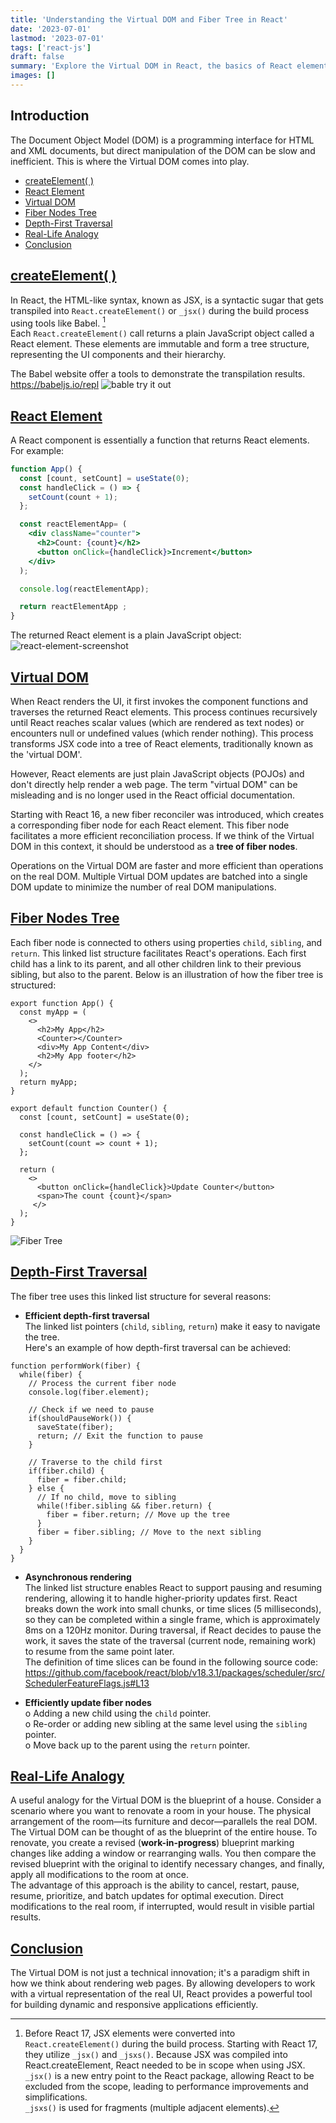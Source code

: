 ```yaml
---
title: 'Understanding the Virtual DOM and Fiber Tree in React'
date: '2023-07-01'
lastmod: '2023-07-01'
tags: ['react-js']
draft: false
summary: 'Explore the Virtual DOM in React, the basics of React elements, the role of JSX, and the structure of the fiber node tree.'
images: []
---
```


## Introduction
The Document Object Model (DOM) is a programming interface for HTML and XML documents, but direct manipulation of the DOM can be slow and inefficient. This is where the Virtual DOM comes into play.

- [createElement( )](#createelement)
- [React Element](#react-element)
- [Virtual DOM](#virtual-dom)
- [Fiber Nodes Tree](#fiber-nodes-tree)
- [Depth-First Traversal](#depth-first-traversal)
- [Real-Life Analogy](#real-life-analogy)
- [Conclusion](#conclusion)



## [createElement( )](#createelement)
In React, the HTML-like syntax, known as JSX, is a syntactic sugar that gets transpiled into `React.createElement()` or `_jsx()` during the build process using tools like Babel. [^1]\
Each `React.createElement()` call returns a plain JavaScript object called a React element. These elements are immutable and form a tree structure, representing the UI components and their hierarchy.

The Babel website offer a tools to demonstrate the transpilation results.
https://babeljs.io/repl
![bable try it out](/static/images/posts/understanding-the-virtual-dom-in-react/babel-try-it-out.png)



## [React Element](#react-element)

A React component is essentially a function that returns React elements. For example:
```jsx
function App() {
  const [count, setCount] = useState(0);
  const handleClick = () => {
    setCount(count + 1);
  };

  const reactElementApp= (
    <div className="counter">
      <h2>Count: {count}</h2>
      <button onClick={handleClick}>Increment</button>
    </div>
  );

  console.log(reactElementApp);

  return reactElementApp ;
}
```
The returned React element is a plain JavaScript object:
![react-element-screenshot](/static/images/posts/understanding-the-virtual-dom-in-react/react-element-screenshot.png)

## [Virtual DOM](#virtual-dom)
When React renders the UI, it first invokes the component functions and traverses the returned React elements. This process continues recursively until React reaches scalar values (which are rendered as text nodes) or encounters null or undefined values (which render nothing). This process transforms JSX code into a tree of React elements, traditionally known as the 'virtual DOM'.

However, React elements are just plain JavaScript objects (POJOs) and don't directly help render a web page. The term "virtual DOM" can be misleading and is no longer used in the React official documentation.

Starting with React 16, a new fiber reconciler was introduced, which creates a corresponding fiber node for each React element. This fiber node facilitates a more efficient reconciliation process. If we think of the Virtual DOM in this context, it should be understood as a **tree of fiber nodes**.


Operations on the Virtual DOM are faster and more efficient than operations on the real DOM. Multiple Virtual DOM updates are batched into a single DOM update to minimize the number of real DOM manipulations.


## [Fiber Nodes Tree](#fiber-nodes-tree)
Each fiber node is connected to others using properties `child`, `sibling`, and `return`. This linked list structure facilitates React's operations.
Each first child has a link to its parent, and all other children link to their previous sibling, but also to the parent.
Below is an illustration of how the fiber tree is structured:
```
export function App() {
  const myApp = (
    <>
      <h2>My App</h2>
      <Counter></Counter>
      <div>My App Content</div>
      <h2>My App footer</h2>
    </>
  );
  return myApp;
}

export default function Counter() {
  const [count, setCount] = useState(0);

  const handleClick = () => {
    setCount(count => count + 1);
  };

  return (
    <>
      <button onClick={handleClick}>Update Counter</button>
      <span>The count {count}</span>
     </>
  );
}
```
![Fiber Tree](/static/images/posts/understanding-the-virtual-dom-in-react/fiber-tree.png)


## [Depth-First Traversal](#depth-first-traversal)

The fiber tree uses this linked list structure for several reasons:

-	**Efficient depth-first traversal**\
The linked list pointers (`child`, `sibling`, `return`) make it easy to navigate the tree.\
Here's an example of how depth-first traversal can be achieved:
```
function performWork(fiber) {
  while(fiber) {
    // Process the current fiber node
    console.log(fiber.element);

    // Check if we need to pause
    if(shouldPauseWork()) {
      saveState(fiber);
      return; // Exit the function to pause
    }

    // Traverse to the child first
    if(fiber.child) {
      fiber = fiber.child;
    } else {
      // If no child, move to sibling
      while(!fiber.sibling && fiber.return) {
        fiber = fiber.return; // Move up the tree
      }
      fiber = fiber.sibling; // Move to the next sibling
    }
  }
}
```


-	**Asynchronous rendering**\
The linked list structure enables React to support pausing and resuming rendering, allowing it to handle higher-priority updates first. React breaks down the work into small chunks, or time slices (5 milliseconds), so they can be completed within a single frame, which is approximately 8ms on a 120Hz monitor. During traversal, if React decides to pause the work, it saves the state of the traversal (current node, remaining work) to resume from the same point later.\
The definition of time slices can be found in the following source code:\
https://github.com/facebook/react/blob/v18.3.1/packages/scheduler/src/SchedulerFeatureFlags.js#L13



-	**Efficiently update fiber nodes**\
o	Adding a new child using the `child` pointer.\
o	Re-order or adding new sibling at the same level using the `sibling` pointer.\
o	Move back up to the parent using the `return` pointer.



## [Real-Life Analogy](#real-life-analogy)
A useful analogy for the Virtual DOM is the blueprint of a house. Consider a scenario where you want to renovate a room in your house. The physical arrangement of the room—its furniture and decor—parallels the real DOM. The Virtual DOM can be thought of as the blueprint of the entire house. To renovate, you create a revised (**work-in-progress**) blueprint marking changes like adding a window or rearranging walls. You then compare the revised blueprint with the original to identify necessary changes, and finally, apply all modifications to the room at once.\
The advantage of this approach is the ability to cancel, restart, pause, resume, prioritize, and batch updates for optimal execution. Direct modifications to the real room, if interrupted, would result in visible partial results.



## [Conclusion](#conclusion)
The Virtual DOM is not just a technical innovation; it's a paradigm shift in how we think about rendering web pages. By allowing developers to work with a virtual representation of the real UI, React provides a powerful tool for building dynamic and responsive applications efficiently.


[^1]: Before React 17, JSX elements were converted into `React.createElement()` during the build process. Starting with React 17, they utilize `_jsx()` and `_jsxs()`. Because JSX was compiled into React.createElement, React needed to be in scope when using JSX.\
`_jsx()` is a new entry point to the React package, allowing React to be excluded from the scope, leading to performance improvements and simplifications.\
`_jsxs()` is used for fragments (multiple adjacent elements).

